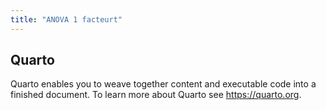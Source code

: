 ```yaml
---
title: "ANOVA 1 facteurt"
---
```


## Quarto

Quarto enables you to weave together content and executable code into a finished document. To learn more about Quarto see <https://quarto.org>.


